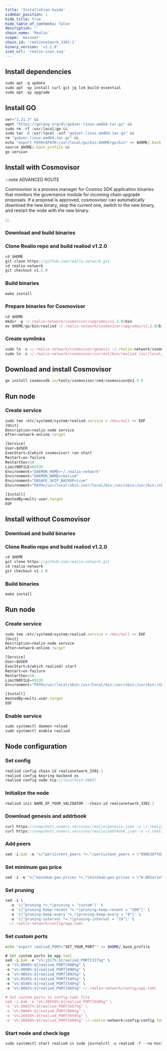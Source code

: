 ```yaml
---
title: 'Installation Guide'
sidebar_position: 1
hide_title: true
hide_table_of_contents: false
description: ''
chain_name: 'Realio'
scope: 'mainnet'
chain_id: 'realionetwork_3301-1'
binary_version: 'v1.2.0'
icon_url: 'realio-icon.svg'
---
```



<PageTitle
  iconUrl="img/realio-icon.svg"
  title="Realio Installation Guide"
  chainId="realionetwork_3301-1"
  version="v1.2.0"
/>

## Install dependencies

```js
sudo apt -q update
sudo apt -qy install curl git jq lz4 build-essential
sudo apt -qy upgrade
```

## Install GO

```js
ver="1.21.3" &&
wget "https://golang.org/dl/go$ver.linux-amd64.tar.gz" &&
sudo rm -rf /usr/local/go &&
sudo tar -C /usr/local -xzf "go$ver.linux-amd64.tar.gz" &&
rm "go$ver.linux-amd64.tar.gz" &&
echo "export PATH=$PATH:/usr/local/go/bin:$HOME/go/bin" >> $HOME/.bash_profile &&
source $HOME/.bash_profile &&
go version
```

## Install with Cosmovisor

:::note ADVANCED ROUTE

Cosmosvisor is a process manager for Cosmos SDK application binaries that monitors the governance module for incoming chain upgrade proposals. If a proposal is approved, cosmosvisor can automatically download the new binary, stop the current one, switch to the new binary, and restart the node with the new binary.

:::

### Download and build binaries

### Clone Realio repo and build realiod v1.2.0

```js
cd $HOME
git clone https://github.com/realio-network.git
cd realio-network
git checkout v1.2.0
```

### Build binaries

```js
make install
```

### Prepare binaries for Cosmovisor

```js
cd $HOME
mkdir -p ~/.realio-network/cosmovisor/upgrades/v1.2.0/bin
mv $HOME/go/bin/realiod ~/.realio-network/cosmovisor/upgrades/v1.2.0/bin/
```

### Create symlinks

```js
sudo ln -s ~/.realio-network/cosmovisor/genesis ~/.realio-network/cosmovisor/current -f
sudo ln -s ~/.realio-network/cosmovisor/current/bin/realiod /usr/local/bin/realiod -f
```

## Download and install Cosmovisor

```js
go install cosmossdk.io/tools/cosmovisor/cmd/cosmovisor@v1.5.0
```

## Run node

### Create service

```js
sudo tee /etc/systemd/system/realiod.service > /dev/null << EOF
[Unit]
Description=realio node service
After=network-online.target

[Service]
User=$USER
ExecStart=$(which cosmovisor) run start
Restart=on-failure
RestartSec=10
LimitNOFILE=65535
Environment="DAEMON_HOME=~/.realio-network"
Environment="DAEMON_NAME=realiod"
Environment="UNSAFE_SKIP_BACKUP=true"
Environment="PATH=/usr/local/sbin:/usr/local/bin:/usr/sbin:/usr/bin:/sbin:/bin:/usr/games:/usr/local/games:/snap/bin:~/.realio-network/cosmovisor/current/bin"

[Install]
WantedBy=multi-user.target
EOF
```

## Install without Cosmovisor

### Download and build binaries

### Clone Realio repo and build realiod v1.2.0

```js
cd $HOME
git clone https://github.com/realio-network.git
cd realio-network
git checkout v1.2.0
```

### Build binaries

```js
make install
```

## Run node

### Create service

```js
sudo tee /etc/systemd/system/realiod.service > /dev/null << EOF
[Unit]
Description=realio node service
After=network-online.target

[Service]
User=$USER
ExecStart=$(which realiod) start
Restart=on-failure
RestartSec=10
LimitNOFILE=65535
Environment="PATH=/usr/local/sbin:/usr/local/bin:/usr/sbin:/usr/bin:/sbin:/bin:/usr/games:/usr/local/games:/snap/bin"

[Install]
WantedBy=multi-user.target
EOF
```

### Enable service

```js
sudo systemctl daemon-reload
sudo systemctl enable realiod
```

## Node configuration

### Set config

```js
realiod config chain-id realionetwork_3301-1
realiod config keyring-backend os
realiod config node tcp://localhost:26657
```

### Initialize the node

```js
realiod init NAME_OF_YOUR_VALIDATOR --chain-id realionetwork_3301-1
```

### Download genesis and addrbook

```js
curl https://snapshots.noders.services/realio/genesis.json -o ~/.realio-network/config/genesis.json
curl https://snapshots.noders.services/realio/addrbook.json -o ~/.realio-network/config/addrbook.json
```

### Add peers

```js
sed -i.bak -e "s/^persistent_peers *=.*/persistent_peers = \"990b38ffdec10e168fba6187a71c9c1f7aa53300@realio-rpc.noders.services:12056\"/" ~/.realio-network/config/config.toml
```

### Set minimum gas price

```js
sed -i -e "s|^minimum-gas-prices *=.*|minimum-gas-prices = \"0.001ario\"|" ~/.realio-network/config/app.toml
```

### Set pruning

```js
sed -i \
  -e 's|^pruning *=.*|pruning = "custom"|' \
  -e 's|^pruning-keep-recent *=.*|pruning-keep-recent = "100"|' \
  -e 's|^pruning-keep-every *=.*|pruning-keep-every = "0"|' \
  -e 's|^pruning-interval *=.*|pruning-interval = "19"|' \
  ~/.realio-network/config/app.toml
```

### Set custom ports

```bash
echo "export realiod_PORT="SET_YOUR_PORT"" >> $HOME/.bash_profile
```

```js
# Set custom ports in app.toml
sed -i.bak -e "s%:1317%:${realiod_PORT}317%g" \
-e "s%:8080%:${realiod_PORT}080%g" \
-e "s%:9090%:${realiod_PORT}090%g" \
-e "s%:9091%:${realiod_PORT}091%g" \
-e "s%:8545%:${realiod_PORT}545%g" \
-e "s%:8546%:${realiod_PORT}546%g" \
-e "s%:6065%:${realiod_PORT}065%g" ~/.realio-network/config/app.toml

# Set custom ports in config.toml file
sed -i.bak -e "s%:26658%:${realiod_PORT}658%g" \
-e "s%:26657%:${realiod_PORT}657%g" \
-e "s%:6060%:${realiod_PORT}060%g" \
-e "s%:26656%:${realiod_PORT}656%g" \
-e "s%:26660%:${realiod_PORT}660%g" ~/.realio-network/config/config.toml
```

### Start node and check logs

```js
sudo systemctl start realiod && sudo journalctl -u realiod -f --no-hostname -o cat
```
